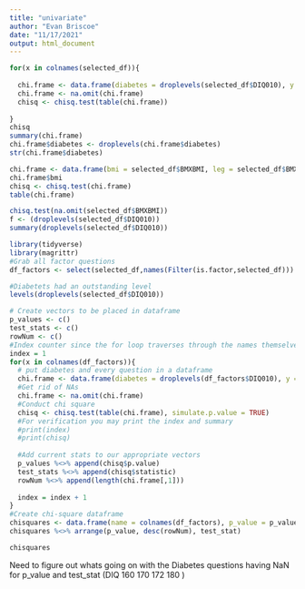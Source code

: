 ```yaml
---
title: "univariate"
author: "Evan Briscoe"
date: "11/17/2021"
output: html_document
---
```


```r
for(x in colnames(selected_df)){
  
  chi.frame <- data.frame(diabetes = droplevels(selected_df$DIQ010), y = select(selected_df,BMDSTATS))
  chi.frame <- na.omit(chi.frame)
  chisq <- chisq.test(table(chi.frame))
  
}
chisq
summary(chi.frame)
chi.frame$diabetes <- droplevels(chi.frame$diabetes)
str(chi.frame$diabetes)

chi.frame <- data.frame(bmi = selected_df$BMXBMI, leg = selected_df$BMXLEG)
chi.frame$bmi
chisq <- chisq.test(chi.frame)
table(chi.frame)

chisq.test(na.omit(selected_df$BMXBMI))
f <- (droplevels(selected_df$DIQ010))
summary(droplevels(selected_df$DIQ010))
```

```r
library(tidyverse)
library(magrittr)
#Grab all factor questions
df_factors <- select(selected_df,names(Filter(is.factor,selected_df)))

#Diabetets had an outstanding level
levels(droplevels(selected_df$DIQ010))

# Create vectors to be placed in dataframe
p_values <- c()
test_stats <- c()
rowNum <- c()
#Index counter since the for loop traverses through the names themselves
index = 1
for(x in colnames(df_factors)){
  # put diabetes and every question in a dataframe
  chi.frame <- data.frame(diabetes = droplevels(df_factors$DIQ010), y = droplevels(select(df_factors,x)))
  #Get rid of NAs
  chi.frame <- na.omit(chi.frame)
  #Conduct chi square
  chisq <- chisq.test(table(chi.frame), simulate.p.value = TRUE)
  #For verification you may print the index and summary
  #print(index)
  #print(chisq)
  
  #Add current stats to our appropriate vectors
  p_values %<>% append(chisq$p.value)
  test_stats %<>% append(chisq$statistic)
  rowNum %<>% append(length(chi.frame[,1]))
  
  index = index + 1
}
#Create chi-square dataframe
chisquares <- data.frame(name = colnames(df_factors), p_value = p_values, test_stat =test_stats, rowNum = rowNum)
chisquares %<>% arrange(p_value, desc(rowNum), test_stat)

chisquares
```

Need to figure out whats going on with the Diabetes questions having NaN for p_value and test_stat (DIQ 160 170 172 180 )

```r

```

